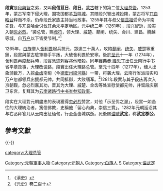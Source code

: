 '''段實'''{{BD|||1282年||CatIdx=D段}}是[[段興智|段興智]]之弟，又叫'''段信苴日'''、'''段日'''。[[蒙古|蒙古]]轄下的第二位[[大理总管|大理总管]]。1253年，蒙古军南下侵大理，围攻国都[[羊苴咩城|羊苴咩城]]。其随段兴智出城投降，蒙古将军[[兀良哈台|兀良哈台]]释而不杀，仍命段氏家族主持当地政事。1255年其与叔父[[信苴福|信苴福]]受命为平南先锋，与兀良哈台讨伐其余未平定地区。元中统二年（1261年），段兴智逝，段实入朝[[忽必烈|忽必烈]]。“袭总管，赐[[虎符|虎符]]，领大理、威楚、鄯阐、统矢、会川、建昌、腾越等城，自[[万户|万户]]以下皆受节制。”<ref>《滇史》</ref>

1265年，[[白族|白族]]僧人[[舍利畏|舍利畏]]起兵抗元，眾達三十萬人，攻陷[[鄯阐|鄯阐]]、[[统矢|统矢]]、[[威楚|威楚]]等重鎮，段實與蒙古駐軍聯手平叛，大破舍利畏於安寧。後於[[至元_(忽必烈)|至元]]十一年（1274年），舍利畏再度起兵時，段實派遣刺客將他暗殺。同年[[赛典赤·赡思丁|赛典赤·赡思丁]]出任云南行中书省平章政事，大理改设路，段實出任大理路总管。至元十四年（1277年），缅人出象骑数万，入掠[[金齿|金齿]]南甸（今[[德宏傣族景頗族自治州|德宏州]][[梁河縣|梁河縣]]）一带，将袭大理，云南行省派段实和万户忽都领兵出援都元帅{{link-en|纳速剌丁|Nasr al-Din (Yunnan)}}，共同抵御，大败缅军。<ref>《元史》卷二百十</ref>1281年段實与其子[[段庆|段庆]]再次入京朝觐，忽必烈嘉其功，晋其为大理、威楚、金齿等处宣慰使都元帅，并留段庆宿卫东宫。复拜其为[[云南诸路行中书省|云南诸路行中书省]][[参知政事|参知政事]]。

段实在大理對元朝盡忠的表現獲得[[忽必烈|忽必烈]]赞赏，对他「示至优之渥」，段實一如過往的大理統治者，篤信佛教，史稱他「留心內典，崇信三寶」。1282年元朝廷诏其与右丞拜答儿从云南出征缅甸，行至金齿城病逝。死後赐[[谥號|谥號]]'''武定'''，称'''武定郡公'''。

== 參考文獻 ==
{{Reflist}}

{{-}}
{{中国皇帝|[[後大理國|大理國]]天定賢王[[段興智|段興智]]|大理總管[[段忠|段忠]]|[[大理總管列表|大理總管]]|1261年－1282年}}
{{大理君主}}

[[category:大理总管|category:大理总管]]
[[Category:元朝軍事人物|Category:元朝軍事人物]]
[[Category:元朝人|Category:元朝人]]
[[Category:白族人|Category:白族人]]
[[Category:段姓|S]]
[[Category:谥武定|Category:谥武定]]